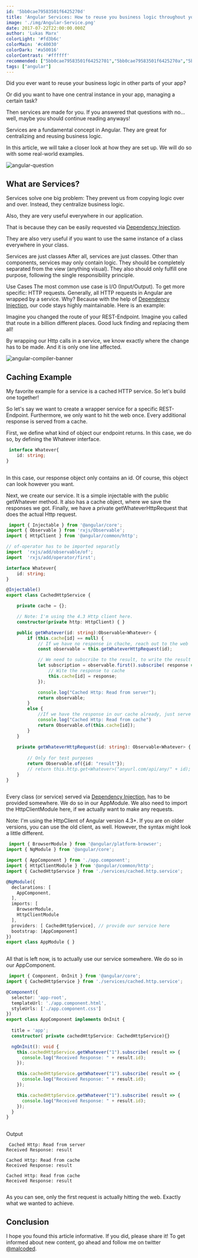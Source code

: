 ```yaml
---
id: '5bb0cae79583501f6425270d'
title: 'Angular Services: How to reuse you business logic throughout you Application'
image: './img/Angular-Service.png'
date: 2017-07-22T22:00:00.000Z
author: 'Lukas Marx'
colorLight: '#fd3b6c'
colorMain: '#c40030'
colorDark: '#a50016'
colorContrast: '#ffffff'
recommended: ["5bb0cae79583501f64252701","5bb0cae79583501f6425270a","5bb0cae79583501f6425270c"]
tags: ["angular"]
---
```

Did you ever want to reuse your business logic in other parts of your app? 

Or did you want to have one central instance in your app, managing a certain task? 

Then services are made for you. If you answered that questions with no... well, maybe you should continue reading anyways!

Services are a fundamental concept in Angular. They are great for centralizing and reusing business logic. 

In this article, we will take a closer look at how they are set up. We will do so with some real-world examples.


![angular-question](./img/angular-question.png)
## What are Services? 

Services solve one big problem: They prevent us from copying logic over and over. Instead, they centralize business logic. 

Also, they are very useful everywhere in our application. 

That is because they can be easily requested via [Dependency Injection](https://malcoded.com/posts/angular-fundamentals-dependency-injection). 

They are also very useful if you want to use the same instance of a class everywhere in your class. 

Services are just classes
After all, services are just classes. Other than components, services may only contain logic. They should be completely separated from the view (anything visual). They also should only fulfill one purpose, following the single responsibility principle. 

Use Cases
The most common use case is I/O (Input/Output). To get more specific: HTTP requests. Generally, all HTTP requests in Angular are wrapped by a service. Why? Because with the help of [Dependency Injection](https://malcoded.com/posts/angular-fundamentals-dependency-injection), our code stays highly maintainable. Here is an example:

Imagine you changed the route of your REST-Endpoint. Imagine you called that route in a billion different places. Good luck finding and replacing them all!

By wrapping our Http calls in a service, we know exactly where the change has to be made. And it is only one line affected.

![angular-compiler-banner](./img/angular-compiler-banner.png)
## Caching Example 

My favorite example for a service is a cached HTTP service. So let's build one together!

So let's say we want to create a wrapper service for a specific REST-Endpoint. Furthermore, we only want to hit the web once. Every additional response is served from a cache.

First, we define what kind of object our endpoint returns. In this case, we do so, by defining the Whatever interface.

```typescript title=src/app/services/cached.http.service.ts
 interface Whatever{
    id: string;
}
 
 ``` 
In this case, our response object only contains an id. Of course, this object can look however you want. 

Next, we create our service. It is a simple injectable with the public getWhatever method. It also has a cache object, where we save the responses we got. Finally, we have a private getWhateverHttpRequest that does the actual Http request.

```typescript title=src/app/services/cached.http.service.ts
 import { Injectable } from '@angular/core';
import { Observable } from 'rxjs/Observable';
import { HttpClient } from '@angular/common/http';

// of-operator has to be imported separatly
import  'rxjs/add/observable/of';
import  'rxjs/add/operator/first';

interface Whatever{
    id: string;
}

@Injectable()
export class CachedHttpService {

    private cache = {};

    // Note: I'm using the 4.3 Http client here. 
    constructor(private http: HttpClient) { }

    public getWhatever(id: string):Observable<Whatever> {
        if (this.cache[id] == null) {
            // If we have no response in chache, reach out to the web
            const observable = this.getWhateverHttpRequest(id);

            // We need to subscribe to the result, to write the result to our cache
            let subscription = observable.first().subscribe( response => {
                // Wite the response to cache
                this.cache[id] = response;
            });

            console.log("Cached Http: Read from server");
            return observable;
        }
        else {
            //If we have the response in our cache already, just serve that response
            console.log("Cached Http: Read from cache")
            return Observable.of(this.cache[id]);
        }
    }
    
    private getWhateverHttpRequest(id: string): Observable<Whatever> {
        
        // Only for test purposes
        return Observable.of({id: "result"});
        // return this.http.get<Whatever>("anyurl.com/api/any/" + id);
    }
}
 
 ``` 
Every class (or service) served via [Dependency Injection](https://malcoded.com/posts/angular-fundamentals-dependency-injection), has to be provided somewhere. We do so in our AppModule. We also need to import the HttpClientModule here, if we actually want to make any requests. 

Note: I'm using the HttpClient of Angular version 4.3+. If you are on older versions, you can use the old client, as well. However, the syntax might look a little different.

```typescript title=src/app/app.module.ts
 import { BrowserModule } from '@angular/platform-browser';
import { NgModule } from '@angular/core';

import { AppComponent } from './app.component';
import { HttpClientModule } from '@angular/common/http';
import { CachedHttpService } from './services/cached.http.service';

@NgModule({
  declarations: [
    AppComponent,
  ],
  imports: [
    BrowserModule,
    HttpClientModule
  ],
  providers: [ CachedHttpService], // provide our service here
  bootstrap: [AppComponent]
})
export class AppModule { }
 
 ``` 
All that is left now, is to actually use our service somewhere. We do so in our AppComponent.

```typescript title=src/app/app.component.ts
 import { Component, OnInit } from '@angular/core';
import { CachedHttpService } from './services/cached.http.service';

@Component({
  selector: 'app-root',
  templateUrl: './app.component.html',
  styleUrls: ['./app.component.css']
})
export class AppComponent implements OnInit {
  
  title = 'app';
  constructor( private cachedHttpService: CachedHttpService){}

  ngOnInit(): void {
    this.cachedHttpService.getWhatever("1").subscribe( result => {
      console.log("Received Response: " + result.id);
    });

    this.cachedHttpService.getWhatever("1").subscribe( result => {
      console.log("Received Response: " + result.id);
    });

    this.cachedHttpService.getWhatever("1").subscribe( result => {
      console.log("Received Response: " + result.id);
    });
  }
}
 
 ``` 
Output

```undefined title=undefined
 Cached Http: Read from server
Received Response: result

Cached Http: Read from cache
Received Response: result

Cached Http: Read from cache
Received Response: result
 
 ``` 
As you can see, only the first request is actually hitting the web. Exactly what we wanted to achieve.

## Conclusion 

I hope you found this article informative. If you did, please share it!
To get informed about new content, go ahead and follow me on twitter [@malcoded](https://twitter.com/intent/user?screen_name=malcoded).
